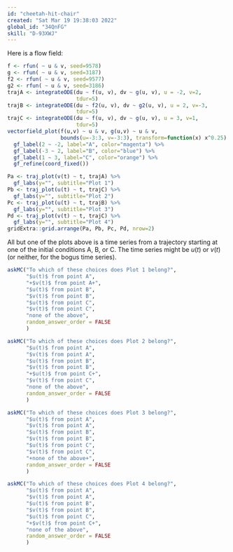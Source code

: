 ```yaml
---
id: "cheetah-hit-chair"
created: "Sat Mar 19 19:38:03 2022"
global_id: "34QnFG"
skill: "D-93XWJ"
---
```




Here is a flow field:

```r
f <- rfun( ~ u & v, seed=9578)
g <- rfun( ~ u & v, seed=3187)
f2 <- rfun( ~ u & v, seed=9577)
g2 <- rfun( ~ u & v, seed=3186)
trajA <- integrateODE(du ~ f(u, v), dv ~ g(u, v), u = -2, v=2,
                      tdur=5)
trajB <- integrateODE(du ~ f2(u, v), dv ~ g2(u, v), u = 2, v=-3,
                      tdur=5)
trajC <- integrateODE(du ~ f(u, v), dv ~ g(u, v), u = 3, v=1,
                      tdur=5)
vectorfield_plot(f(u,v) ~ u & v, g(u,v) ~ u & v, 
                 bounds(u=-3:3, v=-3:3), transform=function(x) x^0.25) %>%
  gf_label(2 ~ -2, label="A", color="magenta") %>%
  gf_label(-3 ~ 2, label="B", color="blue") %>%
  gf_label(1 ~ 3, label="C", color="orange") %>%
  gf_refine(coord_fixed())
```

```r
Pa <- traj_plot(v(t) ~ t, trajA) %>%
  gf_labs(y="", subtitle="Plot 1")
Pb <- traj_plot(u(t) ~ t, trajC) %>%
  gf_labs(y="", subtitle="Plot 2")
Pc <- traj_plot(u(t) ~ t, trajB) %>%
  gf_labs(y="", subtitle="Plot 3")
Pd <- traj_plot(v(t) ~ t, trajC) %>%
  gf_labs(y="", subtitle="Plot 4")
gridExtra::grid.arrange(Pa, Pb, Pc, Pd, nrow=2)
```

All but one of the plots above is a time series from a trajectory starting at one of the initial conditions A, B, or C. The time series might be $u(t)$ or $v(t)$ (or neither, for the bogus time series).

```r
askMC("To which of these choices does Plot 1 belong?",
      "$u(t)$ from point A",
      "+$v(t)$ from point A+",
      "$u(t)$ from point B",
      "$v(t)$ from point B",
      "$u(t)$ from point C",
      "$v(t)$ from point C",
      "none of the above",
      random_answer_order = FALSE
      )
```

```r
askMC("To which of these choices does Plot 2 belong?",
      "$u(t)$ from point A",
      "$v(t)$ from point A",
      "$u(t)$ from point B",
      "$v(t)$ from point B",
      "+$u(t)$ from point C+",
      "$v(t)$ from point C",
      "none of the above",
      random_answer_order = FALSE
      )
```

```r
askMC("To which of these choices does Plot 3 belong?",
      "$u(t)$ from point A",
      "$v(t)$ from point A",
      "$u(t)$ from point B",
      "$v(t)$ from point B",
      "$u(t)$ from point C",
      "$v(t)$ from point C",
      "+none of the above+",
      random_answer_order = FALSE
      )
```

```r
askMC("To which of these choices does Plot 4 belong?",
      "$u(t)$ from point A",
      "$v(t)$ from point A",
      "$u(t)$ from point B",
      "$v(t)$ from point B",
      "$u(t)$ from point C",
      "+$v(t)$ from point C+",
      "none of the above",
      random_answer_order = FALSE
      )
```
